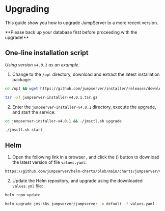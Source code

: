 
# Upgrading

This guide show you how to upgrade JumpServer to a more recent version.

<Callout type="warning">
**Please back up your database first before proceeding with the upgrade!**
</Callout>

## One-line installation script

_Using version `v4.0.1` as an example._

1. Change to the `/opt` directory, download and extract the latest installation package:

```sh
cd /opt && wget https://github.com/jumpserver/installer/releases/download/v4.0.1/jumpserver-installer-v4.0.1.tar.gz
```

```sh
tar -xf jumpserver-installer-v4.0.1.tar.gz
```

2. Enter the `jumpserver-installer-v4.0.1` directory, execute the upgrade, and start the service:

```sh
cd jumpserver-installer-v4.0.1 && ./jmsctl.sh upgrade
```

```sh
./jmsctl.sh start
```

## Helm
1. Open the following link in a browser [<LinkExternalIcon size={16} />](https://github.com/jumpserver/helm-charts/blob/main/charts/jumpserver/values.yaml) , and click the (<DownloadIcon size={16} />) button to download the latest version of file `values.yaml`:

```sh
https://github.com/jumpserver/helm-charts/blob/main/charts/jumpserver/values.yaml 
```

2. Update the Helm repository, and upgrade using the downloaded `values.yml` file:

```sh
helm repo update
```

```sh copy
helm upgrade jms-k8s jumpserver/jumpserver -n default -f values.yaml
```
